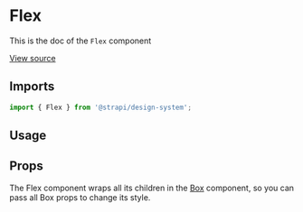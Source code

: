 

<Meta of={FlexStories} />

# Flex

This is the doc of the `Flex` component

[View source](https://github.com/strapi/design-system/tree/main/packages/design-system/src/Flex)

## Imports

```js
import { Flex } from '@strapi/design-system';
```

## Usage

<Canvas of={FlexStories.Base} />

## Props

The Flex component wraps all its children in the
[Box](https://design-system-git-main-strapijs.vercel.app/?path=/docs/design-system-technical-components-box--base)
component, so you can pass all Box props to change its style.

<ArgTypes of={Flex} />
